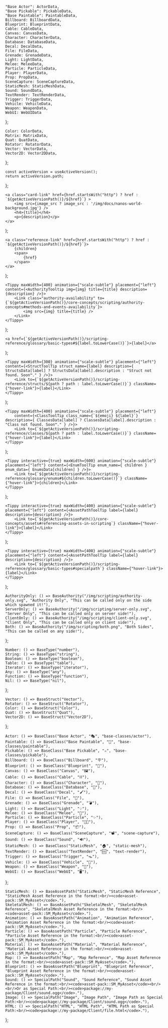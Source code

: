 






	"Base Actor": ActorData,
	"Base Pickable": PickableData,
	"Base Paintable": PaintableData,
	Billboard: BillboardData,
	Blueprint: BlueprintData,
	Cable: CableData,
	Canvas: CanvasData,
	Character: CharacterData,
	Database: DatabaseData,
	Decal: DecalData,
	File: FileData,
	Grenade: GrenadeData,
	Light: LightData,
	Melee: MeleeData,
	Particle: ParticleData,
	Player: PlayerData,
	Prop: PropData,
	SceneCapture: SceneCaptureData,
	StaticMesh: StaticMeshData,
	Sound: SoundData,
	TextRender: TextRenderData,
	Trigger: TriggerData,
	Vehicle: VehicleData,
	Weapon: WeaponData,
	WebUI: WebUIData
};

	Color: ColorData,
	Matrix: MatrixData,
	Quat: QuatData,
	Rotator: RotatorData,
	Vector: VectorData,
	Vector2D: Vector2DData,
};

<!-- Getter to get the current version path - for links -->
	const activeVersion = useActiveVersion();
	return activeVersion.path;
};


<!-- Square Card Link -->
	<a class="card-link" href={href.startsWith("http") ? href : `${getActiveVersionPath()}/${href}`} > 
		<img src={image_src ? image_src : '/img/docs/nanos-world-background.jpg'} />
		<h4>{title}</h4>
		<p>{description}</p>
	</a>
);

<!-- Rectangular Reference Link -->
	<a class="reference-link" href={href.startsWith("http") ? href : `${getActiveVersionPath()}/${href}`}>
		{children}
		<span>
			{href}
		</span>
	</a>
);

<!-- Generic Base Authority component -->
	<Tippy maxWidth={400} animation={"scale-subtle"} placement={"left"} content={<AuthorityTooltip img={img} title={title} description={description} />}>
		<Link class="authority-availability" to={`${getActiveVersionPath()}/core-concepts/scripting/authority-concepts#methods-and-events-availability`}>
			<img src={img} title={title} />
		</Link>
	</Tippy>
);

<!-- Generic Basic Type component -->
	<a href={`${getActiveVersionPath()}/scripting-reference/glossary/basic-types#${label.toLowerCase()}`}>{label}</a>
);

<!-- Generic Struct Type component -->
	<Tippy maxWidth={300} animation={"scale-subtle"} placement={"left"} content={<StructToolTip struct_name={label} description={ StructsData[label] ? StructsData[label].description : "Struct not found. Soon™." } />}>
		<Link to={`${getActiveVersionPath()}/scripting-reference/structs/${path ? path : label.toLowerCase()}`} className={"hover-link"}>{label}</Link>
	</Tippy>
);

<!-- Generic Struct Type component -->
	<Tippy maxWidth={400} animation={"scale-subtle"} placement={"left"}
		content={<ClassToolTip class_name={`${emoji} ${label}`} description={ ClassesData[label] ? ClassesData[label].description : "Class not found. Soon™." } />}>
		<Link to={`${getActiveVersionPath()}/scripting-reference/classes/${path ? path : label.toLowerCase()}`} className={"hover-link"}>{label}</Link>
	</Tippy>
);

<!-- Define Enum component -->
	<Tippy interactive={true} maxWidth={600} animation={"scale-subtle"} placement={"left"} content={<EnumToolTip enum_name={ children } enum_data={ EnumsData[children] } />}>
		<Link to={`${getActiveVersionPath()}/scripting-reference/glossary/enums#${children.toLowerCase()}`} className={"hover-link"}>{children}</Link>
	</Tippy>
);

<!-- Define Asset Path component -->
	<Tippy interactive={true} maxWidth={400} animation={"scale-subtle"} placement={"left"} content={<AssetPathToolTip label={label} description={description} />}>
		<Link to={`${getActiveVersionPath()}/core-concepts/assets#referencing-assets-in-scripting`} className={"hover-link"}>{label}</Link>
	</Tippy>
);

<!-- Define Special Path component -->
	<Tippy interactive={true} maxWidth={400} animation={"scale-subtle"} placement={"left"} content={<AssetPathToolTip label={label} description={description} />}>
		<Link to={`${getActiveVersionPath()}/scripting-reference/glossary/basic-types#specialpath`} className={"hover-link"}>{label}</Link>
	</Tippy>
);


<!-- Defines Authority Types components -->
	AuthorityOnly: () => BaseAuthority("/img/scripting/authority-only.svg", "Authority Only", "This can be called only on the side which spawned it!"),
	ServerOnly: () => BaseAuthority("/img/scripting/server-only.svg", "Server Only", "This can be called only on server side!"),
	ClientOnly: () => BaseAuthority("/img/scripting/client-only.svg", "Client Only", "This can be called only on client side!"),
	Both: () => BaseAuthority("/img/scripting/both.png", "Both Sides", "This can be called on any side!"),
};

<!-- Defines Basic Types components -->
	Number: () => BaseType("number"),
	String: () => BaseType("string"),
	Boolean: () => BaseType("boolean"),
	Table: () => BaseType("table"),
	Iterator: () => BaseType("iterator"),
	Any: () => BaseType("any"),
	Function: () => BaseType("function"),
	Nil: () => BaseType("nil"),
};

<!-- Defines Struct Types components -->
	Vector: () => BaseStruct("Vector"),
	Rotator: () => BaseStruct("Rotator"),
	Color: () => BaseStruct("Color"),
	Quat: () => BaseStruct("Quat"),
	Vector2D: () => BaseStruct("Vector2D"),
};

<!-- Defines Classes components -->
	Actor: () => BaseClass("Base Actor", "🎭", "base-classes/actor"),
	Paintable: () => BaseClass("Base Paintable", "🎨", "base-classes/paintable"),
	Pickable: () => BaseClass("Base Pickable", "⚔️", "base-classes/pickable"),
	Billboard: () => BaseClass("Billboard", "🪧"),
	Blueprint: () => BaseClass("Blueprint", "🔣"),
	Canvas: () => BaseClass("Canvas", "🖼️"),
	Cable: () => BaseClass("Cable", "⛓️"),
	Character: () => BaseClass("Character", "🧑"),
	Database: () => BaseClass("Database", "💾"),
	Decal: () => BaseClass("Decal", "🖌️"),
	File: () => BaseClass("File", "📁"),
	Grenade: () => BaseClass("Grenade", "💣"),
	Light: () => BaseClass("Light", "💡"),
	Melee: () => BaseClass("Melee", "🔪"),
	Particle: () => BaseClass("Particle", "✨"),
	Player: () => BaseClass("Player", "👩‍💻"),
	Prop: () => BaseClass("Prop", "📦"),
	SceneCapture: () => BaseClass("SceneCapture", "📽️", "scene-capture"),
	Sound: () => BaseClass("Sound", "🔊"),
	StaticMesh: () => BaseClass("StaticMesh", "🏠", "static-mesh"),
	TextRender: () => BaseClass("TextRender", "🆒", "text-render"),
	Trigger: () => BaseClass("Trigger", "🪤"),
	Vehicle: () => BaseClass("Vehicle", "🚙"),
	Weapon: () => BaseClass("Weapon", "🔫"),
	WebUI: () => BaseClass("WebUI", "🖥️"),
};

<!-- Defines Assets Path -->
	StaticMesh: () => BaseAssetPath("StaticMesh", "StaticMesh Reference", "StaticMesh Asset Reference in the format:<br/><code>asset-pack::SM_MyAsset</code>."),
	SkeletalMesh: () => BaseAssetPath("SkeletalMesh", "SkeletalMesh Reference", "SkeletalMesh Asset Reference in the format:<br/><code>asset-pack::SM_MyAsset</code>."),
	Animation: () => BaseAssetPath("Animation", "Animation Reference", "Animation Asset Reference in the format:<br/><code>asset-pack::SM_MyAsset</code>."),
	Particle: () => BaseAssetPath("Particle", "Particle Reference", "Particle Asset Reference in the format:<br/><code>asset-pack::SM_MyAsset</code>."),
	Material: () => BaseAssetPath("Material", "Material Reference", "Material Asset Reference in the format:<br/><code>asset-pack::SM_MyAsset</code>."),
	Map: () => BaseAssetPath("Map", "Map Reference", "Map Asset Reference in the format:<br/><code>asset-pack::SM_MyAsset</code>."),
	Blueprint: () => BaseAssetPath("Blueprint", "Blueprint Reference", "Blueprint Asset Reference in the format:<br/><code>asset-pack::SM_MyAsset</code>."),
	Sound: () => SpecialPath("Sound", "Sound Reference", "Sound Asset Reference in the format:<br/><code>asset-pack::SM_MyAsset</code><br/><br/>Or as Special Path:<br/><code>package://my-package/Client/sound.ogg</code>."),
	Image: () => SpecialPath("Image", "Image Path", "Image Path as Special Path:<br/><code>package://my-package/Client/sound.ogg</code>."),
	HTML: () => SpecialPath("HTML", "HTML Path", "HTML Path as Special Path:<br/><code>package://my-package/Client/file.html</code>."),
};